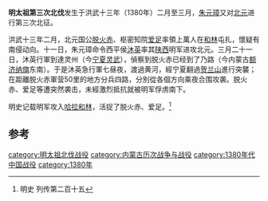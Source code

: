 '''明太祖第三次北伐'''发生于洪武十三年（1380年）二月至三月，[[朱元璋|朱元璋]]又对[[北元|北元]]进行第三次北征。

洪武十三年二月，北元国公[[脱火赤|脱火赤]]、枢密知院[[爱足|爱足]]率領上萬人在[[和林|和林]]屯扎，懷疑有南侵动向。十一日，朱元璋命令西平侯[[沐英|沐英]]率其[[陕西|陕西]]明军进攻北元。三月二十一日，沐英行軍到達灵州（今[[宁夏|宁夏]][[灵武|灵武]]），偵察到脱火赤已经到了乃路（今内蒙古[[额济纳旗|额济纳旗]]东南）。于是沐英急行軍七昼夜，渡過黄河，經宁夏翻過[[贺兰山|贺兰山]]進行突襲；在距離脱火赤軍营50里的地方分兵四路，分別從各個方向乘夜合围攻袭。脱火赤、爱足等遭突然袭击，未經激烈抵抗就被明军俘虏南下。

明史记载明军攻入[[哈拉和林|哈拉和林]]，活捉了脱火赤、爱足。<ref>明史 列传第二百十五</ref>

== 参考 ==
{{Reflist|2}}

{{北伐}}

[[category:明太祖北伐战役|category:明太祖北伐战役]]
[[category:内蒙古历次战争与战役|category:内蒙古历次战争与战役]]
[[category:1380年代中国战役|category:1380年代中国战役]]
[[category:1380年|category:1380年]]